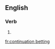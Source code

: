 ==English==

===Verb===
{{head|en}}

# {{present participle of|continuation bet|lang=en}}

[[fr:continuation betting]]